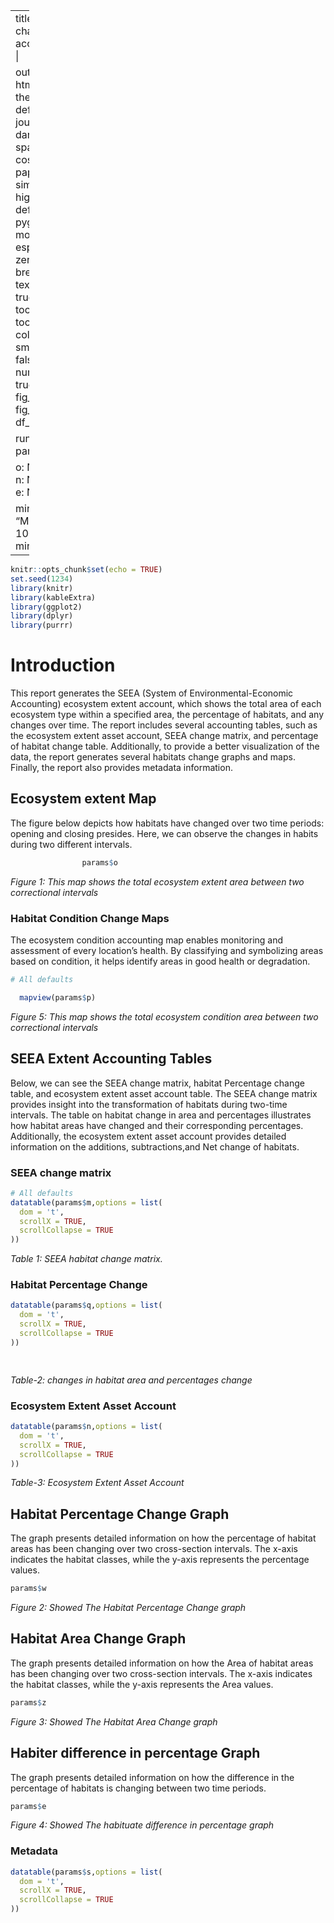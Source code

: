 
---
title: SEEA habitat change extent accounting report |

output: 
 html_document:
   theme: flatly # default, cerulean, journal, flatly, darkly, readable, spacelab, united, cosmo, lumen, paper, sandstone, simplex, and yeti
   highlight: tango # default, tango, pygments, kate, monochrome, espresso, zenburn, haddock, breezedark, and textmate
   smart: true
   toc: true
   toc_depth: 2
   toc_float:
     collapsed: false
     smooth_scroll: false
   numbers_sections: true
   fig_width: 7
   fig_height: 6
   fig_caption: true
   df_print: paged

runtime: shiny   
params:

  o: NA
  m: NA
  q: NA
  n: NA
  s: NA
  w: NA
  e: NA
  z: NA
  p: NA
  
  minimum: 
    label: "Minimum:"
    value: 100
    input: slider
    min: 0
    max: 1000
---


```{r setup, include=FALSE}
knitr::opts_chunk$set(echo = TRUE)
set.seed(1234)
library(knitr)
library(kableExtra)
library(ggplot2)
library(dplyr)
library(purrr)

```



# Introduction
This report generates the SEEA (System of Environmental-Economic Accounting) ecosystem extent account, which shows the total area of each ecosystem type within a specified area, the percentage of habitats, and any changes over time. The report includes several accounting tables, such as the ecosystem extent asset account, SEEA change matrix, and percentage of habitat change table. Additionally, to provide a better visualization of the data, the report generates several habitats change graphs and maps. Finally, the report also provides metadata information. 

## Ecosystem extent Map

The figure below depicts how habitats have changed over two time periods: opening and closing presides. Here, we can observe the changes in habits during two different intervals.

```{r echo=FALSE, message=TRUE, paged.print=FALSE}

                params$o

```
*Figure 1: This map shows the total ecosystem extent area between two correctional intervals* 

### Habitat Condition Change Maps

The ecosystem condition accounting map enables monitoring and assessment of every location's health. By classifying and symbolizing areas based on condition, it helps identify areas in good health or degradation.

```{r echo=FALSE, message=TRUE, paged.print=FALSE,warning=FALSE}

# All defaults

  mapview(params$p)


```

*Figure 5: This map shows the total ecosystem condition area between two correctional intervals* 

## SEEA Extent Accounting Tables {.tabset .tabset-fade}
Below, we can see the SEEA change matrix, habitat Percentage change table, and ecosystem extent asset account table. The SEEA change matrix provides insight into the transformation of habitats during two-time intervals. The table on habitat change in area and percentages illustrates how habitat areas have changed and their corresponding percentages. Additionally, the ecosystem extent asset account provides detailed information on the additions, subtractions,and Net change of habitats. 

### SEEA change matrix 


```{r echo=FALSE, message=TRUE, paged.print=FALSE}
# All defaults
datatable(params$m,options = list(
  dom = 't',
  scrollX = TRUE,
  scrollCollapse = TRUE
))

```


*Table 1: SEEA habitat change matrix.* 

### Habitat Percentage Change  

```{r echo=FALSE, message=TRUE, paged.print=FALSE,}
datatable(params$q,options = list(
  dom = 't',
  scrollX = TRUE,
  scrollCollapse = TRUE
))

    

```
*Table-2: changes in habitat area and percentages change * 

### Ecosystem Extent Asset Account 

```{r echo=FALSE, message=TRUE, paged.print=FALSE,}

datatable(params$n,options = list(
  dom = 't',
  scrollX = TRUE,
  scrollCollapse = TRUE
))

```
*Table-3: Ecosystem Extent Asset Account* 


## Habitat Percentage Change Graph{.tabset .tabset-fade}

The graph presents detailed information on how the percentage of habitat areas has been changing over two cross-section intervals. The x-axis indicates the habitat classes, while the y-axis represents the percentage values.

```{r echo=FALSE, message=TRUE, paged.print=FALSE,}

params$w
```

*Figure 2: Showed The Habitat Percentage Change graph* 



## Habitat Area Change Graph{.tabset .tabset-fade}

The graph presents detailed information on how the Area of habitat areas has been changing over two cross-section intervals. The x-axis indicates the habitat classes, while the y-axis represents the Area values.

```{r echo=FALSE, message=TRUE, paged.print=FALSE,}

params$z
```

*Figure 3: Showed The Habitat Area Change graph* 



## Habiter difference in percentage Graph{.tabset .tabset-fade}

The graph presents detailed information on how the difference in the percentage of habitats is changing between two time periods.

```{r echo=FALSE, message=TRUE, paged.print=FALSE,}

params$e
```

*Figure 4: Showed The habituate difference in percentage graph*



### Metadata  

```{r echo=FALSE, message=TRUE, paged.print=FALSE}

datatable(params$s,options = list(
  dom = 't',
  scrollX = TRUE,
  scrollCollapse = TRUE
))

```
